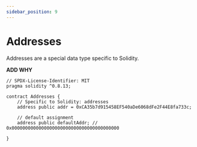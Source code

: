```yaml
---
sidebar_position: 9
---
```



# Addresses

Addresses are a special data type specific to Solidity.

**ADD WHY**

<Tabs>
<TabItem value="sol" label="Solidity">

```solidity
// SPDX-License-Identifier: MIT
pragma solidity ^0.8.13;

contract Addresses {
    // Specific to Solidity: addresses
    address public addr = 0xCA35b7d915458EF540aDe6068dFe2F44E8fa733c;

    // default assignment
    address public defaultAddr; // 0x0000000000000000000000000000000000000000

}
```

</TabItem>
</Tabs>
